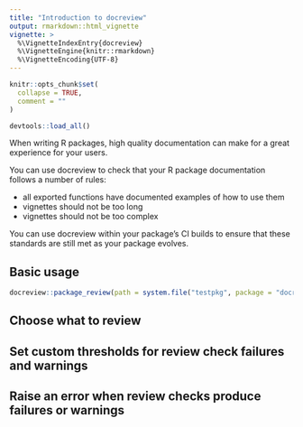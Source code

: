 ```yaml
---
title: "Introduction to docreview"
output: rmarkdown::html_vignette
vignette: >
  %\VignetteIndexEntry{docreview}
  %\VignetteEngine{knitr::rmarkdown}
  %\VignetteEncoding{UTF-8}
---
```


```r
knitr::opts_chunk$set(
  collapse = TRUE,
  comment = ""
)
```

```r
devtools::load_all()
```

When writing R packages, high quality documentation can make for a great experience for your users.  

You can use docreview to check that your R package documentation follows a number of rules:

* all exported functions have documented examples of how to use them
* vignettes should not be too long
* vignettes should not be too complex

You can use docreview within your package's CI builds to ensure that these standards are still met as your package evolves.

## Basic usage
```r
docreview::package_review(path = system.file("testpkg", package = "docreview"))
```
 
## Choose what to review

## Set custom thresholds for review check failures and warnings

## Raise an error when review checks produce failures or warnings

